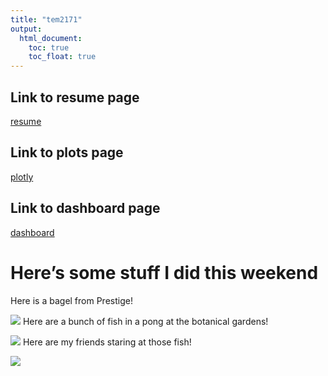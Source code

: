 ```yaml
---
title: "tem2171"
output: 
  html_document:
    toc: true
    toc_float: true
---
```


## Link to resume page
[resume](resume.html)

## Link to plots page
[plotly](plotly.html)

## Link to dashboard page
[dashboard](dashboard.html)

# Here's some stuff I did this weekend

Here is a bagel from Prestige!

![](pics/bagel.jpeg)
Here are a bunch of fish in a pong at the botanical gardens!

![](pics/fish.jpeg)
Here are my friends staring at those fish! 

![](pics/friends.jpeg)